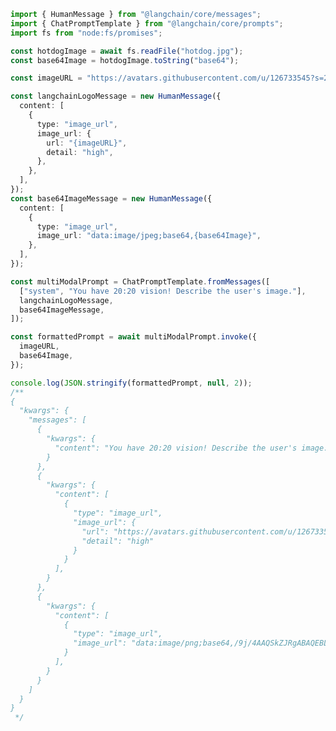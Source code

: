 ```typescript
import { HumanMessage } from "@langchain/core/messages";
import { ChatPromptTemplate } from "@langchain/core/prompts";
import fs from "node:fs/promises";

const hotdogImage = await fs.readFile("hotdog.jpg");
const base64Image = hotdogImage.toString("base64");

const imageURL = "https://avatars.githubusercontent.com/u/126733545?s=200&v=4";

const langchainLogoMessage = new HumanMessage({
  content: [
    {
      type: "image_url",
      image_url: {
        url: "{imageURL}",
        detail: "high",
      },
    },
  ],
});
const base64ImageMessage = new HumanMessage({
  content: [
    {
      type: "image_url",
      image_url: "data:image/jpeg;base64,{base64Image}",
    },
  ],
});

const multiModalPrompt = ChatPromptTemplate.fromMessages([
  ["system", "You have 20:20 vision! Describe the user's image."],
  langchainLogoMessage,
  base64ImageMessage,
]);

const formattedPrompt = await multiModalPrompt.invoke({
  imageURL,
  base64Image,
});

console.log(JSON.stringify(formattedPrompt, null, 2));
/**
{
  "kwargs": {
    "messages": [
      {
        "kwargs": {
          "content": "You have 20:20 vision! Describe the user's image.",
        }
      },
      {
        "kwargs": {
          "content": [
            {
              "type": "image_url",
              "image_url": {
                "url": "https://avatars.githubusercontent.com/u/126733545?s=200&v=4",
                "detail": "high"
              }
            }
          ],
        }
      },
      {
        "kwargs": {
          "content": [
            {
              "type": "image_url",
              "image_url": "data:image/png;base64,/9j/4AAQSkZJRgABAQEBLAEsAAD/4Q..."
            }
          ],
        }
      }
    ]
  }
}
 */
```